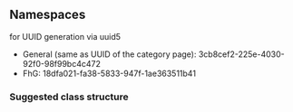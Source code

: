 == Namespaces ==
for UUID generation via uuid5

* General (same as UUID of the category page): 3cb8cef2-225e-4030-92f0-98f99bc4c472
* FhG: 18dfa021-fa38-5833-947f-1ae363511b41

=== Suggested class structure ===
{{Template:ELN/Editor/DrawIO
|file_name=OrganizatinalUnit_Schema
|page_name=Category:OSW3cb8cef2225e403092f098f99bc4c472
|full_width=0
|uuid=8527c2a4-c12f-5159-91d2-b13511554b27
}}
